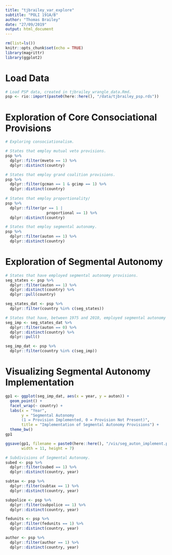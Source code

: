 ```yaml
---
title: "tjbrailey_var_explore"
subtitle: "POLI 191A/B"
author: "Thomas Brailey"
date: "27/09/2019"
output: html_document
---
```


```r
rm(list=ls())
knitr::opts_chunk$set(echo = TRUE)
library(magrittr)
library(ggplot2)
```

# Load Data
```r
# Load PSP data, created in tjbrailey_wrangle_data.Rmd.
psp <- rio::import(paste0(here::here(), "/data/tjbrailey_psp.rds"))
```

# Exploration of Core Consociational Provisions
```r
# Exploring consociationalism.

# States that employ mutual veto provisions.
psp %>% 
  dplyr::filter(mveto == 1) %>%
  dplyr::distinct(country)

# States that employ grand coalition provisions.
psp %>%
  dplyr::filter(gcman == 1 & gcimp == 1) %>%
  dplyr::distinct(country)
 
# States that employ proportionality/
psp %>%
  dplyr::filter(pr == 1 | 
                  proportional == 1) %>%
  dplyr::distinct(country)

# States that employ segmental autonomy.
psp %>%
  dplyr::filter(auton == 1) %>% 
  dplyr::distinct(country)
```

# Exploration of Segmental Autonomy
```r
# States that have employed segmental autonomy provisions. 
seg_states <- psp %>%
  dplyr::filter(auton == 1) %>% 
  dplyr::distinct(country) %>%
  dplyr::pull(country)

seg_states_dat <- psp %>% 
  dplyr::filter(country %in% c(seg_states))

# States that have, between 1975 and 2010, employed segmental autonomy provisions.
seg_imp <- seg_states_dat %>%
  dplyr::filter(auton == 0) %>%
  dplyr::distinct(country) %>%
  dplyr::pull()

seg_imp_dat <- psp %>%
  dplyr::filter(country %in% c(seg_imp))
```

# Visualizing Segmental Autonomy Implementation
```r
gp1 <- ggplot(seg_imp_dat, aes(x = year, y = auton)) +
  geom_point() +
  facet_wrap(~ country) + 
  labs(x = "Year",
       y = "Segmental Autonomy 
       (1 = Provision Implemented, 0 = Provision Not Present)",
       title = "Implementation of Segmental Autonomy Provisions") + 
  theme_bw()
gp1

ggsave(gp1, filename = paste0(here::here(), "/vis/seg_auton_implement.png"), units = "in",
       width = 11, height = 7)
```

```r
# Subdivisions of Segmental Autonomy.
subed <- psp %>%
  dplyr::filter(subed == 1) %>%
  dplyr::distinct(country, year)

subtax <- psp %>%
  dplyr::filter(subtax == 1) %>%
  dplyr::distinct(country, year)

subpolice <- psp %>%
  dplyr::filter(subpolice == 1) %>%
  dplyr::distinct(country, year)

fedunits <- psp %>%
  dplyr::filter(fedunits == 1) %>%
  dplyr::distinct(country, year)

author <- psp %>%
  dplyr::filter(author == 1) %>%
  dplyr::distinct(country, year)
```